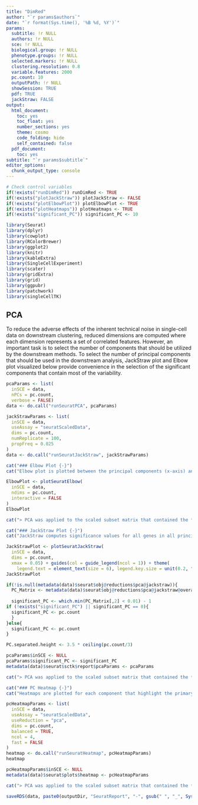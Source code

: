 ```yaml
---
title: "DimRed"
author: "`r params$authors`"
date: "`r format(Sys.time(), '%B %d, %Y')`"
params:
  subtitle: !r NULL
  authors: !r NULL
  sce: !r NULL
  biological.group: !r NULL
  phenotype.groups: !r NULL
  selected.markers: !r NULL
  clustering.resolution: 0.8
  variable.features: 2000
  pc.count: 10
  outputPath: !r NULL
  showSession: TRUE
  pdf: TRUE
  jackStraw: FALSE
output:
  html_document:
    toc: yes
    toc_float: yes
    number_sections: yes
    theme: cosmo
    code_folding: hide
    self_contained: false
  pdf_document:
    toc: yes
subtitle: "`r params$subtitle`"
editor_options:
  chunk_output_type: console
---
```

```r
# Check control variables
if(!exists("runDimRed")) runDimRed <- TRUE
if(!exists("plotJackStraw")) plotJackStraw <- FALSE
if(!exists("plotElbowPlot")) plotElbowPlot <- TRUE
if(!exists("plotHeatmaps")) plotHeatmaps <- TRUE
if(!exists("significant_PC")) significant_PC <- 10
```

```r
library(Seurat)
library(dplyr)
library(cowplot)
library(RColorBrewer)
library(ggplot2)
library(knitr)
library(kableExtra)
library(SingleCellExperiment)
library(scater)
library(gridExtra)
library(grid)
library(ggpubr)
library(patchwork)
library(singleCellTK)
```

## PCA {.tabset .tabset-fade}
To reduce the adverse effects of the inherent technical noise in single-cell data on downstream clustering, reduced dimensions are computed where each dimension represents a set of correlated features. However, an important task is to select the number of components that should be utilized by the downstream methods. To select the number of principal components that should be used in the downstream analysis, JackStraw plot and Elbow plot visualized below provide convenience in the selection of the significant components that contain most of the variability.  

```r
pcaParams <- list(
  inSCE = data,
  nPCs = pc.count,
  verbose = FALSE)
data <- do.call("runSeuratPCA", pcaParams)

```

```r
jackStrawParams <- list(
  inSCE = data,
  useAssay = "seuratScaledData",
  dims = pc.count,
  numReplicate = 100,
  propFreq = 0.025
)
data <- do.call("runSeuratJackStraw", jackStrawParams)
```

```r
cat("### Elbow Plot {-}")
cat("Elbow plot is plotted between the principal components (x-axis) and their standard deviation (y-axis), where a clear elbow between the components highlights the cut-off for the no. of components that should be selected as significant for downstream analysis.")
```

```r
ElbowPlot <- plotSeuratElbow(
  inSCE = data,
  ndims = pc.count,
  interactive = FALSE
)
ElbowPlot
```

```r
cat("> PCA was applied to the scaled subset matrix that contained the *2000* top most variable genes to transform the data into reduced dimensions for clustering in the downstream analysis. Significant principal components will show a strong enrichment of genes with low p-values from the JackStraw plot or PC cutoff could also be determined roughly by looking at where a clear elbow is depicted in the elbow plot. The first *`r 20`* components were selected based on the JackStraw *P-value > 0.01* as the cutoff. These *`r 20`* principal components were determined to hold the true dimensionality of the dataset and will be used in the subsequent clustering analysis.")
```

```r
cat("### JackStraw Plot {-}")
cat("JackStraw computes significance values for all genes in all principal components and plots these genes as a QQ-plot for each component and compares them with the uniform distribution (shown in dotted line). Overall p-values are also computed for each component, where statistically significant principal components can be selected for downstream analysis. Visually, components that lie above the dotted uniform distribution line should be selected.")
```

```r
JackStrawPlot <- plotSeuratJackStraw(
  inSCE = data,
  dims = pc.count,
  xmax = 0.05) + guides(col = guide_legend(ncol = 1)) + theme(
    legend.text = element_text(size = 6), legend.key.size = unit(0.2, "cm"))
JackStrawPlot
```

```r
if(!is.null(metadata(data)$seurat$obj@reductions$pca@jackstraw)){
  PC_Matrix <- metadata(data)$seurat$obj@reductions$pca@jackstraw@overall.p.values
  
  significant_PC <- which.min(PC_Matrix[,2] < 0.01) - 1
if (!exists("significant_PC") || significant_PC == 0){
  significant_PC <- pc.count
  }
}else{
  significant_PC <- pc.count
}
```

```r
PC.separated.height <- 3.5 * ceiling(pc.count/3)
```

```r
pcaParams$inSCE <- NULL
pcaParams$significant_PC <- significant_PC
metadata(data)$seurat$sctk$report$pcaParams <- pcaParams
```

```r
cat("> PCA was applied to the scaled subset matrix that contained the *2000* top most variable genes to transform the data into reduced dimensions for clustering in the downstream analysis. Significant principal components will show a strong enrichment of genes with low p-values from the JackStraw plot or PC cutoff could also be determined roughly by looking at where a clear elbow is depicted in the elbow plot. The first *`r significant_PC`* components were selected based on the JackStraw *P-value > 0.01* as the cutoff. These *`r significant_PC`* principal components were determined to hold the true dimensionality of the dataset and will be used in the subsequent clustering analysis.")
```

```r
cat("### PC Heatmap {-}")
cat("Heatmaps are plotted for each component that highlight the primary sources of heterogeneity in terms of features in the data. Both cells and features are ordered according to their PCA scores and this heatmap can be utilized to explore highly correlated feature sets in the data.")
```

```r
pcHeatmapParams <- list(
  inSCE = data,
  useAssay = "seuratScaledData",
  useReduction = "pca",
  dims = pc.count,
  balanced = TRUE,
  ncol = 4,
  fast = FALSE
)
heatmap <- do.call("runSeuratHeatmap", pcHeatmapParams)  
heatmap
```
```r
pcHeatmapParams$inSCE <- NULL
metadata(data)$seurat$plots$heatmap <- pcHeatmapParams
```

```r
cat("> PCA was applied to the scaled subset matrix that contained the *2000* top most variable genes to transform the data into reduced dimensions for clustering in the downstream analysis. Significant principal components will show a strong enrichment of genes with low p-values from the JackStraw plot or PC cutoff could also be determined roughly by looking at where a clear elbow is depicted in the elbow plot. The first *`r significant_PC`* components were selected based on the JackStraw *P-value > 0.01* as the cutoff. These *`r significant_PC`* principal components were determined to hold the true dimensionality of the dataset and will be used in the subsequent clustering analysis.")
```

```r
saveRDS(data, paste0(outputDir, "SeuratReport", "-", gsub(" ", "_", Sys.Date()), ".rds"))
```